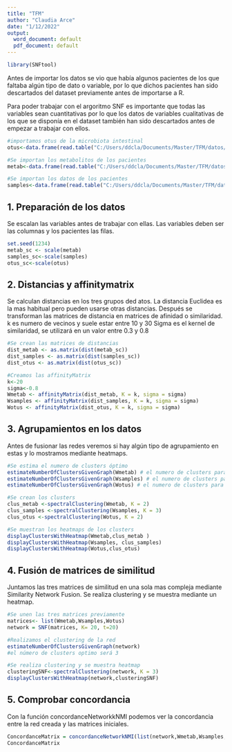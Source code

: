 ```yaml
---
title: "TFM"
author: "Claudia Arce"
date: "1/12/2022"
output:
  word_document: default
  pdf_document: default
---
```

```r
library(SNFtool)
```
Antes de importar los datos se vio que había algunos pacientes de los que faltaba algún tipo de dato o variable, por lo que dichos pacientes han sido descartados del dataset previamente antes de importarse a R.

Para poder trabajar con el argoritmo SNF es importante que todas las variables sean cuantitativas por lo que los datos de variables cualitativas de los que se disponía en el dataset también han sido descartados antes de empezar a trabajar con ellos.

```r
#importamos otus de la microbiota intestinal
otus<-data.frame(read.table("C:/Users/ddcla/Documents/Master/TFM/datos/bact_1.txt",  sep='\t', header=T, row.names = 1))

#Se importan los metabolitos de los pacientes
metab<-data.frame(read.table("C:/Users/ddcla/Documents/Master/TFM/datos/metabs_1.txt",  sep='\t', dec=',',header=T, row.names = 1))

#Se importan los datos de los pacientes
samples<-data.frame(read.table("C:/Users/ddcla/Documents/Master/TFM/datos/samples_1.txt", sep = "\t", dec=',', header=T, row.names = 1))
```

## 1. Preparación de los datos 
Se escalan las variables antes de trabajar con ellas.
Las variables deben ser las columnas y los pacientes las filas.
```r
set.seed(1234)
metab_sc <- scale(metab)
samples_sc<-scale(samples)
otus_sc<-scale(otus)
```

## 2. Distancias y affinitymatrix
Se calculan distancias en los tres grupos ded atos. La distancia Euclidea es la mas habitual pero pueden usarse otras distancias. 
Después se transforman las matrices de distancia en matrices de afinidad o similaridad. 
k es numero de vecinos y suele estar entre 10 y 30
Sigma es el kernel de similaridad, se utilizará en un valor entre 0.3 y 0.8
```r
#Se crean las matrices de distancias
dist_metab <- as.matrix(dist(metab_sc))
dist_samples <- as.matrix(dist(samples_sc))
dist_otus <- as.matrix(dist(otus_sc))

#Creamos las affinityMatrix
k<-20
sigma<-0.8
Wmetab <- affinityMatrix(dist_metab, K = k, sigma = sigma)
Wsamples <- affinityMatrix(dist_samples, K = k, sigma = sigma)
Wotus <- affinityMatrix(dist_otus, K = k, sigma = sigma)
```

## 3. Agrupamientos en los datos
Antes de fusionar las redes veremos si hay algún tipo de agrupamiento en estas y lo mostramos mediante heatmaps.
```r
#Se estima el numero de clusters óptimo
estimateNumberOfClustersGivenGraph(Wmetab) # el numero de clusters para los metabolitos será 2 
estimateNumberOfClustersGivenGraph(Wsamples) # el numero de clusters para samples será 3
estimateNumberOfClustersGivenGraph(Wotus) # el numero de clusters para la microbiota será 2

#Se crean los clusters
clus_metab <-spectralClustering(Wmetab, K = 2)
clus_samples <-spectralClustering(Wsamples, K = 3)
clus_otus <-spectralClustering(Wotus, K = 2)

#Se muestran los heatmaps de los clusters
displayClustersWithHeatmap(Wmetab,clus_metab )
displayClustersWithHeatmap(Wsamples, clus_samples)
displayClustersWithHeatmap(Wotus,clus_otus)
```

## 4. Fusión de matrices de similitud
Juntamos las tres matrices de similitud en una sola mas compleja mediante Similarity Network Fusion. 
Se realiza clustering y se muestra mediante un heatmap.
```r
#Se unen las tres matrices previamente
matrices<- list(Wmetab,Wsamples,Wotus)
network = SNF(matrices, K= 20, t=20)

#Realizamos el clustering de la red
estimateNumberOfClustersGivenGraph(network) 
#el número de clusters optimo será 3

#Se realiza clustering y se muestra heatmap
clusteringSNF<-spectralClustering(network, K = 3)
displayClustersWithHeatmap(network,clusteringSNF)

```

## 5. Comprobar concordancia
Con la función concordanceNetworkkNMI podemos ver la concordancia entre la red creada y las matrices iniciales.
```r
ConcordanceMatrix = concordanceNetworkNMI(list(network,Wmetab,Wsamples,Wotus),3)
ConcordanceMatrix
```



